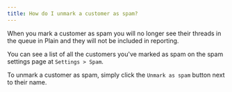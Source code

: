 ```yaml
---
title: How do I unmark a customer as spam?
---
```


When you mark a customer as spam you will no longer see their threads in the queue in Plain and they will not be included in reporting. 

You can see a list of all the customers you've marked as spam on the spam settings page at `Settings > Spam`.

To unmark a customer as spam, simply click the `Unmark as spam` button next to their name.

